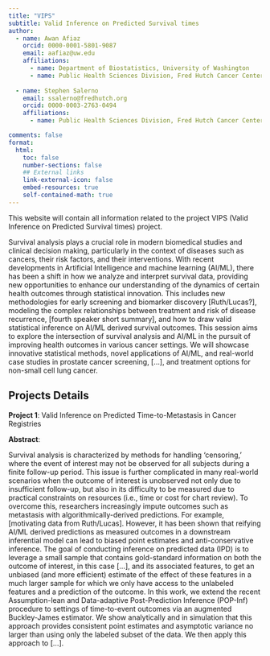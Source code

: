 ```yaml
---
title: "VIPS"
subtitle: Valid Inference on Predicted Survival times
author: 
  - name: Awan Afiaz
    orcid: 0000-0001-5801-9087
    email: aafiaz@uw.edu
    affiliations:
      - name: Department of Biostatistics, University of Washington
      - name: Public Health Sciences Division, Fred Hutch Cancer Center
      
  - name: Stephen Salerno
    email: ssalerno@fredhutch.org
    orcid: 0000-0003-2763-0494
    affiliations:
      - name: Public Health Sciences Division, Fred Hutch Cancer Center

comments: false
format: 
  html: 
    toc: false
    number-sections: false
    ## External links
    link-external-icon: false
    embed-resources: true
    self-contained-math: true
---
```


This website will contain all information related to the project VIPS (Valid Inference on Predicted Survival times) project.

Survival analysis plays a crucial role in modern biomedical studies and clinical decision making, particularly in the context of diseases such as cancers, their risk factors, and their interventions. With recent developments in Artificial Intelligence and machine learning (AI/ML), there has been a shift in how we analyze and interpret survival data, providing new opportunities to enhance our understanding of the dynamics of certain health outcomes through statistical innovation. This includes new methodologies for early screening and biomarker discovery [Ruth/Lucas?], modeling the complex relationships between treatment and risk of disease recurrence, [fourth speaker short summary], and how to draw valid statistical inference on AI/ML derived survival outcomes. This session aims to explore the intersection of survival analysis and AI/ML in the pursuit of improving health outcomes in various cancer settings. We will showcase innovative statistical methods, novel applications of AI/ML, and real-world case studies in prostate cancer screening, [...], and treatment options for non-small cell lung cancer.

## Projects Details

**Project 1**: Valid Inference on Predicted Time-to-Metastasis in Cancer Registries

**Abstract**: 

Survival analysis is characterized by methods for handling ‘censoring,’ where the event of interest may not be observed for all subjects during a finite follow-up period. This issue is further complicated in many real-world scenarios when the outcome of interest is unobserved not only due to insufficient follow-up, but also in its difficulty to be measured due to practical constraints on resources (i.e., time or cost for chart review). To overcome this, researchers increasingly impute outcomes such as metastasis with algorithmically-derived predictions. For example, [motivating data from Ruth/Lucas]. However, it has been shown that reifying AI/ML derived predictions as measured outcomes in a downstream inferential model can lead to biased point estimates and anti-conservative inference. The goal of conducting inference on predicted data (IPD) is to leverage a small sample that contains gold-standard information on both the outcome of interest, in this case [...], and its associated features, to get an unbiased (and more efficient) estimate of the effect of these features in a much larger sample for which we only have access to the unlabeled features and a prediction of the outcome. In this work, we extend the recent Assumption-lean and Data-adaptive Post-Prediction Inference (POP-Inf) procedure to settings of time-to-event outcomes via an augmented Buckley-James estimator. We show analytically and in simulation that this approach provides consistent point estimates and asymptotic variance no larger than using only the labeled subset of the data. We then apply this approach to [...].




